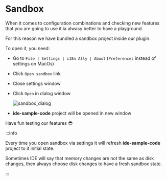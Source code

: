 # Sandbox

When it comes to configuration combinations and checking new features that you are going to use it ia alwasy better to have a playground.

For this reason we have bundled a sandbox project inside our plugin.

To open it, you need:
- Go to `File | Settings | i18n Ally | About` (`Preferences` instead of settings on MacOs)
- Click `Open sandbox` link
- Close settings window
- Click `Open` in dialog window

    ![sandbox_dialog](assets/sandbox_dialog_light.png)
- **ide-sample-code** project will be opened in new window

Have fun testing our features 😎

:::info

Every time you open sandbox via settings it will refresh **ide-sample-code** project to it initial state.

Sometimes IDE will say that memory changes are not the same as disk changes, then always choose disk changes to have a fresh sandbox state.

:::
